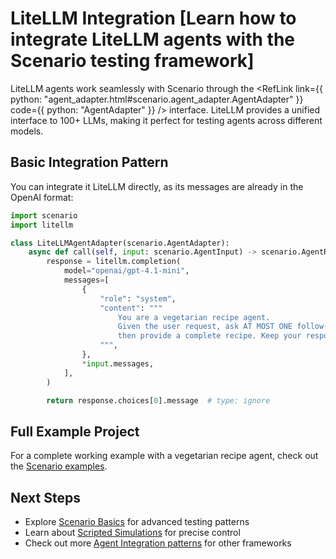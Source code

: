 
# LiteLLM Integration [Learn how to integrate LiteLLM agents with the Scenario testing framework]

LiteLLM agents work seamlessly with Scenario through the <RefLink link={{ python: "agent_adapter.html#scenario.agent_adapter.AgentAdapter" }} code={{ python: "AgentAdapter" }} /> interface. LiteLLM provides a unified interface to 100+ LLMs, making it perfect for testing agents across different models.

## Basic Integration Pattern

You can integrate it LiteLLM directly, as its messages are already in the OpenAI format:

```python
import scenario
import litellm

class LiteLLMAgentAdapter(scenario.AgentAdapter):
    async def call(self, input: scenario.AgentInput) -> scenario.AgentReturnTypes:
        response = litellm.completion(
            model="openai/gpt-4.1-mini",
            messages=[
                {
                    "role": "system",
                    "content": """
                        You are a vegetarian recipe agent.
                        Given the user request, ask AT MOST ONE follow-up question,
                        then provide a complete recipe. Keep your responses concise and focused.
                    """,
                },
                *input.messages,
            ],
        )

        return response.choices[0].message  # type: ignore
```

## Full Example Project

For a complete working example with a vegetarian recipe agent, check out the [Scenario examples](https://github.com/langwatch/scenario/blob/main/python/examples/test_vegetarian_recipe_agent.py).

## Next Steps

- Explore [Scenario Basics](/basics/concepts) for advanced testing patterns
- Learn about [Scripted Simulations](/basics/scripted-simulations) for precise control
- Check out more [Agent Integration patterns](/agent-integration) for other frameworks
